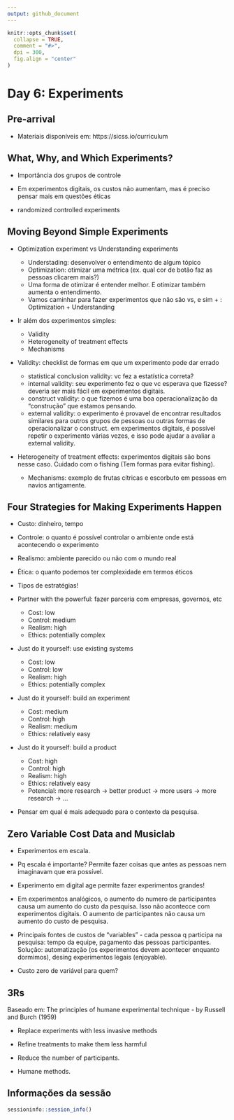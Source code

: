 ```yaml
---
output: github_document
---
```


<!-- README.md is generated from README.Rmd. Please edit that file -->

```r
knitr::opts_chunk$set(
  collapse = TRUE,
  comment = "#>",
  dpi = 300,
  fig.align = "center"
)
```

# Day 6: Experiments

## Pre-arrival 

- Materiais disponíveis em: https://sicss.io/curriculum

## What, Why, and Which Experiments?

- Importância dos grupos de controle

- Em experimentos digitais, os custos não aumentam, mas é preciso pensar mais em questões éticas

- randomized controlled experiments

## Moving Beyond Simple Experiments

- Optimization experiment vs Understanding experiments
  - Understading: desenvolver o entendimento de algum tópico
  - Optimization: otimizar uma métrica (ex. qual cor de botão faz as pessoas clicarem mais?)
  - Uma forma de otimizar é entender melhor. E otimizar também aumenta o entendimento. 
  - Vamos caminhar para fazer experimentos que não são vs, e sim + : Optimization + Understanding

- Ir além dos experimentos simples:
  - Validity
  - Heterogeneity of treatment effects
  - Mechanisms
  
- Validity: checklist de formas em que um experimento pode dar errado
  - statistical conclusion validity: vc fez a estatística correta?
  - internal validity: seu experimento fez o que vc esperava que fizesse? deveria ser mais fácil em experimentos digitais.
  - construct validity: o que fizemos é uma boa operacionalização da "construção" que estamos pensando. 
  - external validity: o experimento é provavel de encontrar resultados similares para outros grupos de pessoas ou outras formas de operacionalizar o construct. em experimentos digitais, é possível repetir o experimento várias vezes, e isso pode ajudar a avaliar a external validity.
  
  
- Heterogeneity of treatment effects: experimentos digitais são bons nesse caso. Cuidado com o fishing (Tem formas para evitar fishing).

  - Mechanisms: exemplo de frutas cítricas e escorbuto em pessoas em navios antigamente.


## Four Strategies for Making Experiments Happen

- Custo: dinheiro, tempo

- Controle: o quanto é possível controlar o ambiente onde está acontecendo o experimento

- Realismo: ambiente parecido ou não com o mundo real

- Ética: o quanto podemos ter complexidade em termos éticos

- Tipos de estratégias!

- Partner with the powerful: fazer parceria com empresas, governos, etc
  - Cost: low
  - Control: medium
  - Realism: high
  - Ethics: potentially complex

- Just do it yourself: use existing systems
  - Cost: low
  - Control: low
  - Realism: high
  - Ethics: potentially complex
  
  
- Just do it yourself: build an experiment
  - Cost: medium
  - Control: high
  - Realism: medium
  - Ethics: relatively easy
  
- Just do it yourself: build a product
  - Cost: high
  - Control: high
  - Realism:  high
  - Ethics: relatively easy
  - Potencial: more research -> better product -> more users -> more research -> ...
  
- Pensar em qual é mais adequado para o contexto da pesquisa.
  
## Zero Variable Cost Data and Musiclab

- Experimentos em escala.

- Pq escala é importante?  Permite fazer coisas que antes as pessoas nem imaginavam que era possível.

- Experimento em digital age permite fazer experimentos grandes!

- Em experimentos analógicos, o aumento do numero de participantes causa um aumento do custo da pesquisa. Isso não acontecce com experimentos digitais. O aumento de participantes não causa um aumento do custo de pesquisa.

- Principais fontes de custos de "variables" - cada pessoa q participa na pesquisa: tempo da equipe, pagamento das pessoas participantes. Solução: automatização (os experimentos devem acontecer enquanto dormimos), desing experimentos legais (enjoyable).

- Custo zero de variável para quem?


## 3Rs

Baseado em: The principles of humane experimental technique - by Russell and Burch (1959)

- Replace experiments with less invasive methods

- Refine treatments to make them less harmful

- Reduce the number of participants.

- Humane methods.

## Informações da sessão

```r
sessioninfo::session_info()
```

